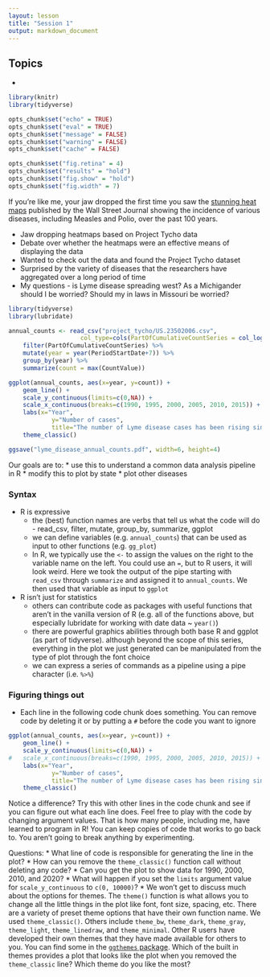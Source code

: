 ```yaml
---
layout: lesson
title: "Session 1"
output: markdown_document
---
```


## Topics
*


```r
library(knitr)
library(tidyverse)

opts_chunk$set("echo" = TRUE)
opts_chunk$set("eval" = TRUE)
opts_chunk$set("message" = FALSE)
opts_chunk$set("warning" = FALSE)
opts_chunk$set("cache" = FALSE)

opts_chunk$set("fig.retina" = 4)
opts_chunk$set("results" = "hold")
opts_chunk$set("fig.show" = "hold")
opts_chunk$set("fig.width" = 7)
```

If you're like me, your jaw dropped the first time you saw the [stunning heat maps](http://web.archive.org/web/20181106110235/http://graphics.wsj.com/infectious-diseases-and-vaccines/) published by the Wall Street Journal showing the incidence of various diseases, including Measles and Polio, over the past 100 years. 



  * Jaw dropping heatmaps based on Project Tycho data
* Debate over whether the heatmaps were an effective means of displaying the data
* Wanted to check out the data and found the Project Tycho dataset
* Surprised by the variety of diseases that the researchers have aggregated over a long period of time
* My questions - is Lyme disease spreading west? As a Michigander should I be worried? Should my in laws in Missouri be worried?


```R
library(tidyverse)
library(lubridate)

annual_counts <- read_csv("project_tycho/US.23502006.csv",
					col_type=cols(PartOfCumulativeCountSeries = col_logical())) %>%
	filter(PartOfCumulativeCountSeries) %>%
	mutate(year = year(PeriodStartDate+7)) %>%
	group_by(year) %>%
	summarize(count = max(CountValue))

ggplot(annual_counts, aes(x=year, y=count)) +
	geom_line() +
	scale_y_continuous(limits=c(0,NA)) +
	scale_x_continuous(breaks=c(1990, 1995, 2000, 2005, 2010, 2015)) +
	labs(x="Year",
			y="Number of cases",
			title="The number of Lyme disease cases has been rising since 1990") +
	theme_classic()

ggsave("lyme_disease_annual_counts.pdf", width=6, height=4)
```

Our goals are to:
* use this to understand a common data analysis pipeline in R
* modify this to plot by state
* plot other diseases



### Syntax

* R is expressive
  - the (best) function names are verbs that tell us what the code will do - read_csv, filter, mutate, group_by, summarize, ggplot
  - we can define variables (e.g. `annual_counts`) that can be used as input to other functions (e.g. `gg_plot`)
  - In R, we typically use the `<-` to assign the values on the right to the variable name on the left. You could use an `=`, but to R users, it will look weird. Here we took the output of the pipe starting with `read_csv` through `summarize` and assigned it to `annual_counts`. We then used that variable as input to `ggplot`
* R isn't just for statistics
	- others can contribute code as packages with useful functions that aren't in the vanilla version of R (e.g. all of the functions above, but especially lubridate for working with date data ~ `year()`)
	- there are powerful graphics abilities through both base R and ggplot (as part of tidyverse). although beyond the scope of this series, everything in the plot we just generated can be manipulated from the type of plot through the font choice
	- we can express a series of commands as a pipeline using a pipe character (i.e. `%>%`)


### Figuring things out
* Each line in the following code chunk does something. You can remove code by deleting it or by putting a `#` before the code you want to ignore

```r
ggplot(annual_counts, aes(x=year, y=count)) +
	geom_line() +
	scale_y_continuous(limits=c(0,NA)) +
#	scale_x_continuous(breaks=c(1990, 1995, 2000, 2005, 2010, 2015)) +
	labs(x="Year",
			y="Number of cases",
			title="The number of Lyme disease cases has been rising since 1990") +
	theme_classic()
```

Notice a difference? Try this with other lines in the code chunk and see if you can figure out what each line does. Feel free to play with the code by changing argument values. That is how many people, including me, have learned to program in R! You can keep copies of code that works to go back to. You aren't going to break anything by experimenting.


Questions:
* What line of code is responsible for generating the line in the plot?
* How can you remove the `theme_classic()` function call without deleting any code?
* Can you get the plot to show data for 1990, 2000, 2010, and 2020?
* What will happen if you set the `limits` argument value for `scale_y_continuous` to `c(0, 10000)`?
* We won't get to discuss much about the options for themes. The `theme()` function is what allows you to change all the little things in the plot like font, font size, spacing, etc. There are a variety of preset theme options that have their own function name. We used `theme_classic()`. Others include `theme_bw`, `theme_dark`, `theme_gray`, `theme_light`, `theme_linedraw`, and `theme_minimal`. Other R users have developed their own themes that they have made available for others to you. You can find some in the [`ggthemes` package](https://jrnold.github.io/ggthemes/index.html). Which of the built in themes provides a plot that looks like the plot when you removed the `theme_classic` line? Which theme do you like the most?
